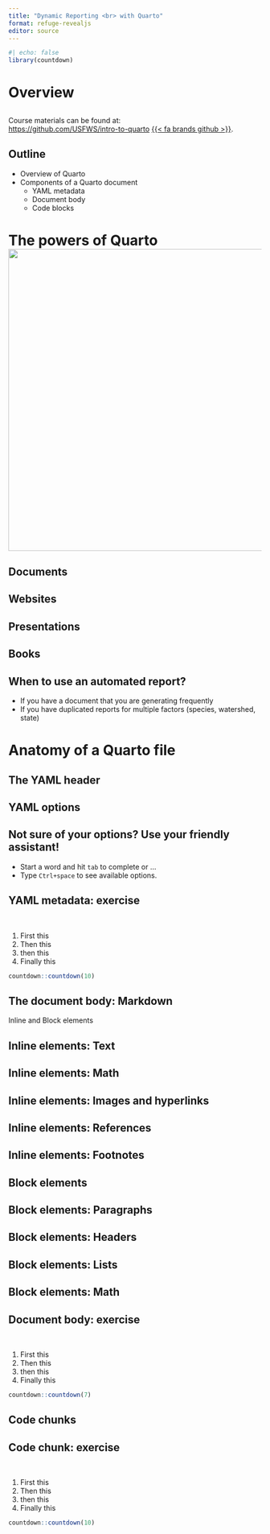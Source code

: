 ```yaml
---
title: "Dynamic Reporting <br> with Quarto"
format: refuge-revealjs
editor: source
---
```


```r
#| echo: false
library(countdown)
```

# Overview {.dark}

## {.center}

[Course materials can be found at:]{.large}  
[https://github.com/USFWS/intro-to-quarto](https://github.com/USFWS/intro-to-quarto) [{{< fa brands github >}}](https://github.com/USFWS/intro-to-quarto).

## Outline {.center}

- Overview of Quarto
- Components of a Quarto document
  - YAML metadata
  - Document body
  - Code blocks

# The powers of Quarto <br> ![](images/super_quarto2.png){width=600} {.dark}

## Documents



## Websites



## Presentations



## Books



## When to use an automated report? 

::: {.incremental}
- If you have a document that you are generating frequently
- If you have duplicated reports for multiple factors (species, watershed, state)
:::

# Anatomy of a Quarto file {.dark}



## The YAML header

## YAML options



::: {.callout-tip}
## Not sure of your options? Use your friendly assistant!
- Start a word and hit <kbd>`tab`</kbd> to complete or ...
- Type <kbd>`Ctrl+space`</kbd> to see available options.
:::


## YAML metadata: exercise {.exercise}

\

::: {.center}

1. First this
2. Then this
3. then this
4. Finally this

:::

```r
countdown::countdown(10)
```

## The document body: Markdown

Inline and Block elements

## Inline elements: [Text]{.gray-bold}

## Inline elements: [Math]{.gray-bold}

## Inline elements: [Images and hyperlinks]{.gray-bold}

## Inline elements: [References]{.gray-bold}

## Inline elements: [Footnotes]{.gray-bold}

## Block elements

## Block elements: [Paragraphs]{.gray-bold}

## Block elements: [Headers]{.gray-bold} 

## Block elements: [Lists]{.gray-bold}

## Block elements: [Math]{.gray-bold}


## Document body: exercise {.exercise}

\

::: {.center}

1. First this
2. Then this
3. then this
4. Finally this

:::

```r
countdown::countdown(7)
```

## Code chunks

## Code chunk: exercise {.exercise}

\

::: {.center}

1. First this
2. Then this
3. then this
4. Finally this

:::

```r
countdown::countdown(10)
```

